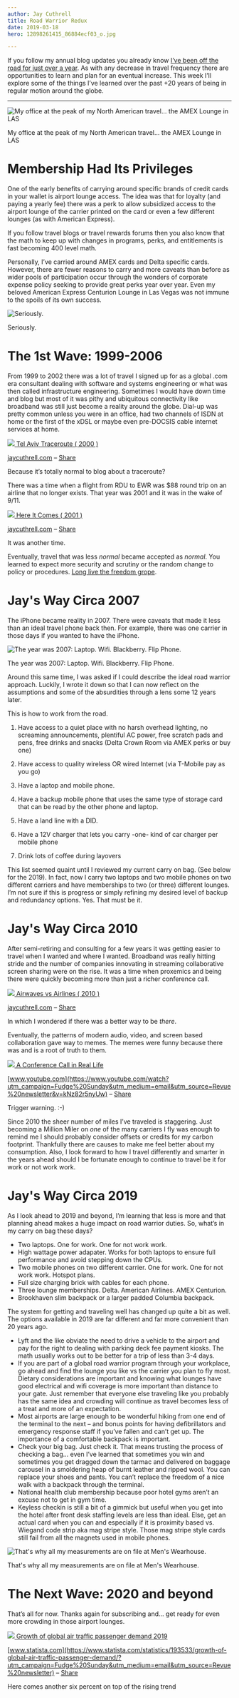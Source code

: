 ```yaml
---
author: Jay Cuthrell
title: Road Warrior Redux
date: 2019-03-18
hero: 12898261415_86884ecf03_o.jpg

---
```



If you follow my annual blog updates you already know [I’ve been off the road for just over a year](https://fudge.org/my-eighth-year-at-vce/?utm_campaign=Fudge%20Sunday&utm_medium=email&utm_source=Revue%20newsletter). As with any decrease in travel frequency there are opportunities to learn and plan for an eventual increase. This week I’ll explore some of the things I’ve learned over the past +20 years of being in regular motion around the globe.  
  
* * *  
  
![My office at the peak of my North American travel... the AMEX Lounge in LAS](./index_files/amexvegas.jpg)

My office at the peak of my North American travel... the AMEX Lounge in LAS  
  
# Membership Had Its Privileges
  
One of the early benefits of carrying around specific brands of credit cards
in your wallet is airport lounge access. The idea was that for loyalty (and
paying a yearly fee) there was a perk to allow subsidized access to the
airport lounge of the carrier printed on the card or even a few different
lounges (as with American Express).  
  
If you follow travel blogs or travel rewards forums then you also know that
the math to keep up with changes in programs, perks, and entitlements is fast
becoming 400 level math.  
  
Personally, I’ve carried around AMEX cards and Delta specific cards. However,
there are fewer reasons to carry and more caveats than before as wider pools
of participation occur through the wonders of corporate expense policy seeking
to provide great perks year over year. Even my beloved American Express
Centurion Lounge in Las Vegas was not immune to the spoils of its own success.  
  
![Seriously.](./index_files/amexvegas-oops.jpg)

Seriously.  
  
# The 1st Wave: 1999-2006
  
From 1999 to 2002 there was a lot of travel I signed up for as a global .com
era consultant dealing with software and systems engineering or what was then
called infrastructure engineering. Sometimes I would have down time and blog
but most of it was pithy and ubiquitous connectivity like broadband was still
just become a reality around the globe. Dial-up was pretty common unless you
were in an office, had two channels of ISDN at home or the first of the xDSL
or maybe even pre-DOCSIS cable internet services at home.  
  
[![](./index_files/1year.jpg) ](https://fudge.org/tel-aviv-traceroute/?utm_campaign=Fudge%20Sunday&utm_medium=email&utm_source=Revue%20newsletter)[Tel Aviv Traceroute ( 2000 )](https://fudge.org/tel-aviv-traceroute/?utm_campaign=Fudge%20Sunday&utm_medium=email&utm_source=Revue%20newsletter)

[jaycuthrell.com](https://fudge.org/tel-aviv-traceroute/?utm_campaign=Fudge%20Sunday&utm_medium=email&utm_source=Revue%20newsletter) – [Share](http://rev.vu/69bRb4?utm_campaign=Issue&utm_content=share&utm_medium=email&utm_source=Fudge+Sunday)

Because it’s totally normal to blog about a traceroute?  
  
There was a time when a flight from RDU to EWR was $88 round trip on an
airline that no longer exists. That year was 2001 and it was in the wake of
9/11.  
  
[![](./index_files/1year\(1\).jpg) ](https://fudge.org/here-it-comes/?utm_campaign=Fudge%20Sunday&utm_medium=email&utm_source=Revue%20newsletter)[Here It Comes ( 2001 )](https://fudge.org/here-it-comes/?utm_campaign=Fudge%20Sunday&utm_medium=email&utm_source=Revue%20newsletter)

[jaycuthrell.com](https://fudge.org/here-it-comes/?utm_campaign=Fudge%20Sunday&utm_medium=email&utm_source=Revue%20newsletter) – [Share](http://rev.vu/WRNDWv?utm_campaign=Issue&utm_content=share&utm_medium=email&utm_source=Fudge+Sunday)

It was another time.  
  
Eventually, travel that was less _normal_ became accepted as _normal_. You learned to expect more security and scrutiny or the random change to policy or procedures. [Long live the freedom grope](https://www.tsa.gov/news/releases/2013/07/19/tsa-launch-application-program-tsa-precheck?utm_campaign=Fudge%20Sunday&utm_medium=email&utm_source=Revue%20newsletter).  
  
# Jay's Way Circa 2007
  
The iPhone became reality in 2007. There were caveats that made it less than
an ideal travel phone back then. For example, there was one carrier in those
days if you wanted to have the iPhone.  
  
![The year was 2007: Laptop. Wifi. Blackberry. Flip Phone.](./index_files/deltalounge.jpg)

The year was 2007: Laptop. Wifi. Blackberry. Flip Phone.  
  
Around this same time, I was asked if I could describe the ideal road warrior
approach. Luckily, I wrote it down so that I can now reflect on the
assumptions and some of the absurdities through a lens some 12 years later.

This is how to work from the road.

1) Have access to a quiet place with no harsh overhead lighting, no screaming
announcements, plentiful AC power, free scratch pads and pens, free drinks and
snacks (Delta Crown Room via AMEX perks or buy one)

2) Have access to quality wireless OR wired Internet (via T-Mobile pay as you
go)

3) Have a laptop and mobile phone.

4) Have a backup mobile phone that uses the same type of storage card that can
be read by the other phone and laptop.

5) Have a land line with a DID.

6) Have a 12V charger that lets you carry -one- kind of car charger per mobile
phone

7) Drink lots of coffee during layovers  
  
This list seemed quaint until I reviewed my current carry on bag. (See below
for the 2019). In fact, now I carry two laptops and two mobile phones on two
different carriers and have memberships to two (or three) different lounges.
I’m not sure if this is progress or simply refining my desired level of backup
and redundancy options. Yes. That must be it.  
  
# Jay's Way Circa 2010
  
After semi-retiring and consulting for a few years it was getting easier to
travel when I wanted and where I wanted. Broadband was really hitting stride
and the number of companies innovating in streaming collaborative screen
sharing were on the rise. It was a time when proxemics and being there were
quickly becoming more than just a richer conference call.  
  
[![](./index_files/1year\(2\).jpg) ](https://fudge.org/airwaves-vs-airlines/?utm_campaign=Fudge%20Sunday&utm_medium=email&utm_source=Revue%20newsletter)[Airwaves vs Airlines ( 2010 )](https://fudge.org/airwaves-vs-airlines/?utm_campaign=Fudge%20Sunday&utm_medium=email&utm_source=Revue%20newsletter)

[jaycuthrell.com](https://fudge.org/airwaves-vs-airlines/?utm_campaign=Fudge%20Sunday&utm_medium=email&utm_source=Revue%20newsletter) – [Share](http://rev.vu/dM8V7O?utm_campaign=Issue&utm_content=share&utm_medium=email&utm_source=Fudge+Sunday)

In which I wondered if there was a better way to be _there_.  
  
Eventually, the patterns of modern audio, video, and screen based
collaboration gave way to memes. The memes were funny because there was and is
a root of truth to them.  
  
[![](./index_files/maxresdefault.jpg) ](https://www.youtube.com/watch?utm_campaign=Fudge%20Sunday&utm_medium=email&utm_source=Revue%20newsletter&v=kNz82r5nyUw)[A Conference Call in Real Life](https://www.youtube.com/watch?utm_campaign=Fudge%20Sunday&utm_medium=email&utm_source=Revue%20newsletter&v=kNz82r5nyUw)

[www.youtube.com](https://www.youtube.com/watch?utm_campaign=Fudge%20Sunday&utm_medium=email&utm_source=Revue%20newsletter&v=kNz82r5nyUw) – [Share](http://rev.vu/JyqKqP?utm_campaign=Issue&utm_content=share&utm_medium=email&utm_source=Fudge+Sunday)

Trigger warning. :-)  
  
Since 2010 the sheer number of miles I’ve traveled is staggering. Just
becoming a Million Miler on _one_ of the many carriers I fly was enough to
remind me I should probably consider offsets or credits for my carbon
footprint. Thankfully there are causes to make me feel better about my
consumption. Also, I look forward to how I travel differently and smarter in
the years ahead should I be fortunate enough to continue to travel be it for
work or not work work.  
  
# Jay's Way Circa 2019  
  
As I look ahead to 2019 and beyond, I’m learning that less is more and that
planning ahead makes a huge impact on road warrior duties. So, what’s in my
carry on bag these days?  
  
  * Two laptops. One for work. One for not work work.
  * High wattage power adapater. Works for both laptops to ensure full performance and avoid stepping down the CPUs.
  * Two mobile phones on two different carrier. One for work. One for not work work. Hotspot plans.
  * Full size charging brick with cables for each phone.
  * Three lounge memberships. Delta. American Airlines. AMEX Centurion.
  * Brookhaven slim backpack or a larger padded Columbia backpack.

  
  
The system for getting and traveling well has changed up quite a bit as well.
The options available in 2019 are far different and far more convenient than
20 years ago.  
  
  * Lyft and the like obviate the need to drive a vehicle to the airport and pay for the right to dealing with parking deck fee payment kiosks. The math usually works out to be better for a trip of less than 3-4 days.
  * If you are part of a global road warrior program through your workplace, go ahead and find the lounge you like vs the carrier you plan to fly most. Dietary considerations are important and knowing what lounges have good electrical and wifi coverage is more important than distance to your gate. Just remember that everyone else traveling like you probably has the same idea and crowding will continue as travel becomes less of a treat and more of an expectation. 
  * Most airports are large enough to be wonderful hiking from one end of the terminal to the next – and bonus points for having defibrillators and emergency response staff if you’ve fallen and can’t get up. The importance of a comfortable backpack is important. 
  * Check your big bag. Just check it. That means trusting the process of checking a bag… even I’ve learned that sometimes you win and sometimes you get dragged down the tarmac and delivered on baggage carousel in a smoldering heap of burnt leather and ripped wool. You can replace your shoes and pants. You can’t replace the freedom of a nice walk with a backpack through the terminal.
  * National health club membership because poor hotel gyms aren’t an excuse not to get in gym time.
  * Keyless checkin is still a bit of a gimmick but useful when you get into the hotel after front desk staffing levels are less than ideal. Else, get an actual card when you can and especially if it is proximity based vs. Wiegand code strip aka mag stripe style. Those mag stripe style cards still fail from all the magnets used in mobile phones.

  
  
![That's why all my measurements are on file at Men's Wearhouse.](./index_files/checked-bag-oops.jpg)

That's why all my measurements are on file at Men's Wearhouse.  
  
# The Next Wave: 2020 and beyond  
  
That’s all for now. Thanks again for subscribing and… get ready for even more
crowding in those airport lounges.  
  
[![](./index_files/193533-blank-100.png) ](https://www.statista.com/statistics/193533/growth-of-global-air-traffic-passenger-demand/?utm_campaign=Fudge%20Sunday&utm_medium=email&utm_source=Revue%20newsletter)[Growth of global air traffic passenger demand 2019](https://www.statista.com/statistics/193533/growth-of-global-air-traffic-passenger-demand/?utm_campaign=Fudge%20Sunday&utm_medium=email&utm_source=Revue%20newsletter)

[www.statista.com](https://www.statista.com/statistics/193533/growth-of-global-air-traffic-passenger-demand/?utm_campaign=Fudge%20Sunday&utm_medium=email&utm_source=Revue%20newsletter) – [Share](http://rev.vu/R3ldxx?utm_campaign=Issue&utm_content=share&utm_medium=email&utm_source=Fudge+Sunday)

Here comes another six percent on top of the rising trend  
